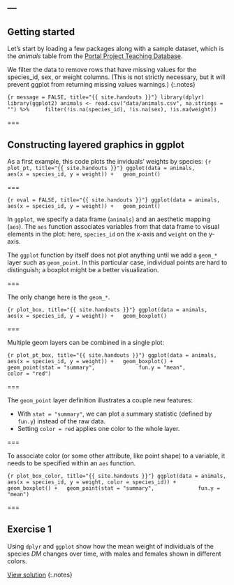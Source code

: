 ---
---

## Getting started

Let's start by loading a few packages along with a sample dataset, which is the *animals* table from the [Portal Project Teaching Database](https://figshare.com/articles/Portal_Project_Teaching_Database/1314459).

We filter the data to remove rows that have missing values for the species\_id, sex, or weight columns. (This is not strictly necessary, but it will prevent ggplot from returning missing values warnings.)
{:.notes}

```{r message = FALSE, title="{{ site.handouts }}"}
library(dplyr)
library(ggplot2)
animals <- read.csv("data/animals.csv", na.strings = "") %>%
    filter(!is.na(species_id), !is.na(sex), !is.na(weight))
```

===

## Constructing layered graphics in ggplot

As a first example, this code plots the inviduals' weights by species:
```{r plot_pt, title="{{ site.handouts }}"}
ggplot(data = animals,
       aes(x = species_id, y = weight)) +
  geom_point()
```

===

```{r eval = FALSE, title="{{ site.handouts }}"}
ggplot(data = animals,
       aes(x = species_id, y = weight)) +
  geom_point()
```

In `ggplot`, we specify a data frame (`animals`) and an aesthetic mapping (`aes`).
The `aes` function associates variables from that data frame to visual elements in the plot: here, `species_id` on the x-axis and `weight` on the y-axis.

The `ggplot` function by itself does not plot anything until we add a `geom_*` layer such as `geom_point`.
In this particular case, individual points are hard to distinguish; a boxplot might be a better visualization.

===

The only change here is the `geom_*`.

```{r plot_box, title="{{ site.handouts }}"}
ggplot(data = animals,
       aes(x = species_id, y = weight)) +
  geom_boxplot()
```

===

Multiple geom layers can be combined in a single plot:

```{r plot_pt_box, title="{{ site.handouts }}"}
ggplot(data = animals,
       aes(x = species_id, y = weight)) +
  geom_boxplot() +
  geom_point(stat = "summary",
             fun.y = "mean",
             color = "red")
```

===

The `geom_point` layer definition illustrates a couple new features:

- With `stat = "summary"`, we can plot a summary statistic (defined by `fun.y`) instead of the raw data.
- Setting `color = red` applies one color to the whole layer.

===

To associate color (or some other attribute, like point shape) to a variable, it needs to be specified within an `aes` function.

```{r plot_box_color, title="{{ site.handouts }}"}
ggplot(data = animals,
       aes(x = species_id, y = weight, color = species_id)) +
  geom_boxplot() +
  geom_point(stat = "summary",
             fun.y = "mean")
```

===

<!--
### Quick plotting with qplot

The `qplot` function provides a shortcut to `ggplot` that looks more like the base R `plot` function, e.g. `qplot(x = species_id, y = weight, data = animals, geom = "boxplot")`. This can be useful to quickly produce simple graphs, especially those with a single geom.

===
-->

## Exercise 1

Using `dplyr` and `ggplot` show how the mean weight of individuals of the species *DM* changes over time, with males and females shown in different colors.

[View solution](#solution-1)
{:.notes}
